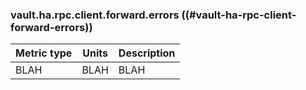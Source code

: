 ### vault.ha.rpc.client.forward.errors ((#vault-ha-rpc-client-forward-errors))

Metric type | Units | Description
----------- | ----- | -----------
BLAH     | BLAH    | BLAH